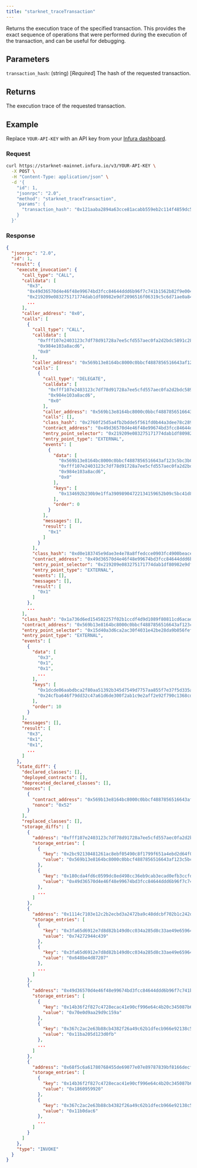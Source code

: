 ```yaml
---
title: "starknet_traceTransaction"
---
```



Returns the execution trace of the specified transaction.
This provides the exact sequence of operations that were performed during the execution of the
transaction, and can be useful for debugging.

## Parameters

`transaction_hash`: (string) [*Required*] The hash of the requested transaction.

## Returns

The execution trace of the requested transaction.

## Example

Replace `YOUR-API-KEY` with an API key from your [Infura dashboard](https://infura.io/dashboard).

### Request

<Tabs>
<TabItem value="cURL">

```bash
curl https://starknet-mainnet.infura.io/v3/YOUR-API-KEY \
  -X POST \
  -H "Content-Type: application/json" \
  -d '{
    "id": 1,
    "jsonrpc": "2.0",
    "method": "starknet_traceTransaction",
    "params": {
      "transaction_hash": "0x121aaba2894a63cce81acabb559eb2c114f4859dc5803e0b91349ec398d2eb0"
    }
  }'
```

</TabItem>
</Tabs>

### Response

<Tabs>
<TabItem value="JSON">

```json
{
  "jsonrpc": "2.0",
  "id": 1,
  "result": {
    "execute_invocation": {
      "call_type": "CALL",
      "calldata": [
        "0x3",
        "0x49d36570d4e46f48e99674bd3fcc84644ddd6b96f7c741b1562b82f9e004dc7",
        "0x219209e083275171774dab1df80982e9df2096516f06319c5c6d71ae0a8480c",
        ...
      ],
      "caller_address": "0x0",
      "calls": [
        {
          "call_type": "CALL",
          "calldata": [
            "0xfff107e2403123c7df78d91728a7ee5cfd557aec0fa2d2bdc5891c286bbfff",
            "0x984e103a8acd6",
            "0x0"
          ],
          "caller_address": "0x569b13e8164bc8000c0bbcf4887856516643af123c5bc3b01e229e92f9cfd10",
          "calls": [
            {
              "call_type": "DELEGATE",
              "calldata": [
                "0xfff107e2403123c7df78d91728a7ee5cfd557aec0fa2d2bdc5891c286bbfff",
                "0x984e103a8acd6",
                "0x0"
              ],
              "caller_address": "0x569b13e8164bc8000c0bbcf4887856516643af123c5bc3b01e229e92f9cfd10",
              "calls": [],
              "class_hash": "0x2760f25d5a4fb2bdde5f561fd0b44a3dee78c28903577d37d669939d97036a0",
              "contract_address": "0x49d36570d4e46f48e99674bd3fcc84644ddd6b96f7c741b1562b82f9e004dc7",
              "entry_point_selector": "0x219209e083275171774dab1df80982e9df2096516f06319c5c6d71ae0a8480c",
              "entry_point_type": "EXTERNAL",
              "events": [
                {
                  "data": [
                    "0x569b13e8164bc8000c0bbcf4887856516643af123c5bc3b01e229e92f9cfd10",
                    "0xfff107e2403123c7df78d91728a7ee5cfd557aec0fa2d2bdc5891c286bbfff",
                    "0x984e103a8acd6",
                    "0x0"
                  ],
                  "keys": [
                    "0x134692b230b9e1ffa39098904722134159652b09c5bc41d88d6698779d228ff"
                  ],
                  "order": 0
                }
              ],
              "messages": [],
              "result": [
                "0x1"
              ]
            }
          ],
          "class_hash": "0xd0e183745e9dae3e4e78a8ffedcce0903fc4900beace4e0abf192d4c202da3",
          "contract_address": "0x49d36570d4e46f48e99674bd3fcc84644ddd6b96f7c741b1562b82f9e004dc7",
          "entry_point_selector": "0x219209e083275171774dab1df80982e9df2096516f06319c5c6d71ae0a8480c",
          "entry_point_type": "EXTERNAL",
          "events": [],
          "messages": [],
          "result": [
            "0x1"
          ]
        },
        ...
      ],
      "class_hash": "0x1a736d6ed154502257f02b1ccdf4d9d1089f80811cd6acad48e6b6a9d1f2003",
      "contract_address": "0x569b13e8164bc8000c0bbcf4887856516643af123c5bc3b01e229e92f9cfd10",
      "entry_point_selector": "0x15d40a3d6ca2ac30f4031e42be28da9b056fef9bb7357ac5e85627ee876e5ad",
      "entry_point_type": "EXTERNAL",
      "events": [
        {
          "data": [
            "0x3",
            "0x1",
            "0x1",
            ...
          ],
          "keys": [
            "0x1dcde06aabdbca2f80aa51392b345d7549d7757aa855f7e37f5d335ac8243b1",
            "0x24cfba646f79dd32c47a61d6de300f2ab1c9e2aff2e92f790c1368cd177d69c"
          ],
          "order": 10
        }
      ],
      "messages": [],
      "result": [
        "0x3",
        "0x1",
        "0x1",
        ...
      ]
    },
    "state_diff": {
      "declared_classes": [],
      "deployed_contracts": [],
      "deprecated_declared_classes": [],
      "nonces": [
        {
          "contract_address": "0x569b13e8164bc8000c0bbcf4887856516643af123c5bc3b01e229e92f9cfd10",
          "nonce": "0x52"
        }
      ],
      "replaced_classes": [],
      "storage_diffs": [
        {
          "address": "0xfff107e2403123c7df78d91728a7ee5cfd557aec0fa2d2bdc5891c286bbfff",
          "storage_entries": [
            {
              "key": "0x2bc92130481261ac8ebf05490c8f1799f651a4ebd2d64f0101f2a3f41bb441",
              "value": "0x569b13e8164bc8000c0bbcf4887856516643af123c5bc3b01e229e92f9cfd10"
            },
            {
              "key": "0x180cda4fd6c0599dc8ed498cc36eb9cab3ecad0efb3ccfd59043fbdd692374b",
              "value": "0x49d36570d4e46f48e99674bd3fcc84644ddd6b96f7c741b1562b82f9e004dc7"
            },
            ...
          ]
        },
        {
          "address": "0x1114c7103e12c2b2ecbd3a2472ba9c48ddcbf702b1c242dd570057e26212111",
          "storage_entries": [
            {
              "key": "0x3fa65d6912e7d8d82b149d0cc034a285d8c33ae49e659642a4fd2e380937b7",
              "value": "0x74272944c439"
            },
            {
              "key": "0x3fa65d6912e7d8d82b149d0cc034a285d8c33ae49e659642a4fd2e380937b8",
              "value": "0x648be4d87207"
            },
            ...
          ]
        },
        {
          "address": "0x49d36570d4e46f48e99674bd3fcc84644ddd6b96f7c741b1562b82f9e004dc7",
          "storage_entries": [
            {
              "key": "0x14b36f2f827c4728ecac41e90cf996e64c4b20c345087b6be56bbe680051a1f",
              "value": "0x70e0d9aa29d9c159a"
            },
            {
              "key": "0x367c2ac2e63b88cb4382f26a49c62b1dfecb966e92138c574cfbec611723cce",
              "value": "0x11ba205d123d0fb"
            },
            ...
          ]
        },
        {
          "address": "0x68f5c6a61780768455de69077e07e89787839bf8166decfbf92b645209c0fb8",
          "storage_entries": [
            {
              "key": "0x14b36f2f827c4728ecac41e90cf996e64c4b20c345087b6be56bbe680051a1f",
              "value": "0x1860959920"
            },
            {
              "key": "0x367c2ac2e63b88cb4382f26a49c62b1dfecb966e92138c574cfbec611723cce",
              "value": "0x11b0dac6"
            },
            ...
          ]
        }
      ]
    },
    "type": "INVOKE"
  }
}
```

</TabItem>
</Tabs>
